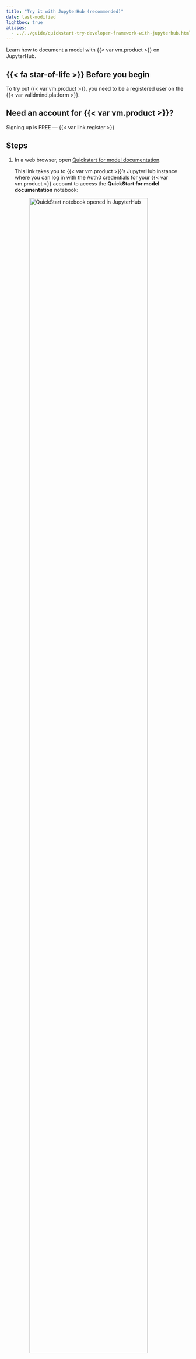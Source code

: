 ```yaml
---
title: "Try it with JupyterHub (recommended)"
date: last-modified
lightbox: true
aliases:
  - ../../guide/quickstart-try-developer-framework-with-jupyterhub.html
---
```


Learn how to document a model with {{< var vm.product >}} on JupyterHub.

::: {.attn}

## {{< fa star-of-life >}} Before you begin

To try out {{< var vm.product >}}, you need to be a registered user on the {{< var validmind.platform >}}.

::: {.callout}
## Need an account for {{< var vm.product >}}?
Signing up is FREE — {{< var link.register >}} 
:::

:::

## Steps

1. In a web browser, open [Quickstart for model documentation](https://jupyterhub.validmind.ai/hub/user-redirect/lab/tree/quickstart_customer_churn_full_suite.ipynb).

   This link takes you to {{< var vm.product >}}'s JupyterHub instance where you can log in with the Auth0 credentials for your {{< var vm.product >}} account to access the **QuickStart for model documentation** notebook:

   ![QuickStart notebook opened in JupyterHub](jupyterhub-dashboard.png){width=90% fig-alt="A screenshot showing the QuickStart notebook opened in JupyterHub" .screenshot}

   The notebook will guide you through installing the {{< var validmind.developer >}}, initializing the Python environment, and finally connecting the {{< var vm.developer >}} to the {{< var validmind.platform >}}.

2. Follow the instructions to run the first two code cells in the notebook, which will set the stage by installing and initializing {{< var vm.product >}}:[^1]

   - Hover over each cell and click the {{< fa circle-play >}} **icon**; OR
   - Press `Shift + Enter` on Windows or `Cmd + Enter` if you are on a Mac
   
   Under the cell at bottom of the **Initialize the client library** section, confirm that you see a success message that looks something like this:
   
   ```bash
   2024-10-08 22:06:42,610 - INFO(validmind.api_client): 🎉 Connected to {{< var vm.product >}}!
   📊 Model: [Demo] Customer Churn Model (ID: clwqy70qd01my22ikc49paar9)
   📁 Document Type: model_documentation
   ```
   
   This message verifies that the {{< var vm.developer >}} works as expected as is connected to the correct model within the {{< var vm.platform >}}. 

You can now continue running the rest of the cells if you want to see how the demo notebook works or, to save some time, you can move on to the [Explore sample model documentation](/get-started/platform/explore-sample-model-documentation.qmd) to explore the {{< var vm.platform >}}.  

#### Watch the tutorial

Need more help? Experience this guide in video format:

{{< video https://www.youtube.com/embed/rIR8Mql7eGs?si=vnZA_zP4tAjFjI4r title='ValidMind QuickStart' >}}

<!--- TO DO Screenshot --->

## What's next

Continue with [Explore sample model documentation](/get-started/platform/explore-sample-model-documentation.qmd) to learn more about using the {{< var validmind.platform >}} hands-on.


<!-- FOOTNOTES -->

[^1]: [Install and initialize the {{< var validmind.developer >}}](/developer/model-documentation/install-and-initialize-validmind-library.qmd)